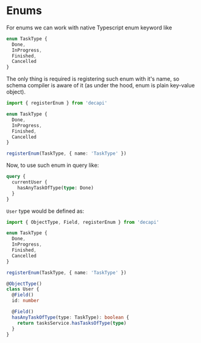 # Enums

For enums we can work with native Typescript enum keyword like

```ts
enum TaskType {
  Done,
  InProgress,
  Finished,
  Cancelled
}
```

The only thing is required is registering such enum with it's name, so schema compiler is aware of it (as under the hood, enum is plain key-value object).

```ts
import { registerEnum } from 'decapi'

enum TaskType {
  Done,
  InProgress,
  Finished,
  Cancelled
}

registerEnum(TaskType, { name: 'TaskType' })
```

Now, to use such enum in query like:

```graphql
query {
  currentUser {
    hasAnyTaskOfType(type: Done)
  }
}
```

`User` type would be defined as:

```ts
import { ObjectType, Field, registerEnum } from 'decapi'

enum TaskType {
  Done,
  InProgress,
  Finished,
  Cancelled
}

registerEnum(TaskType, { name: 'TaskType' })

@ObjectType()
class User {
  @Field()
  id: number

  @Field()
  hasAnyTaskOfType(type: TaskType): boolean {
    return tasksService.hasTasksOfType(type)
  }
}
```
